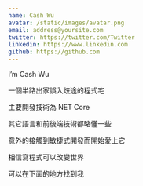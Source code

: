 ```yaml
---
name: Cash Wu
avatar: /static/images/avatar.png
email: address@yoursite.com
twitter: https://twitter.com/Twitter
linkedin: https://www.linkedin.com
github: https://github.com
---
```


I’m Cash Wu

一個半路出家誤入歧途的程式宅

主要開發技術為 NET Core

其它語言和前後端技術都略懂一些

意外的接觸到敏捷式開發而開始愛上它

相信寫程式可以改變世界

可以在下面的地方找到我
